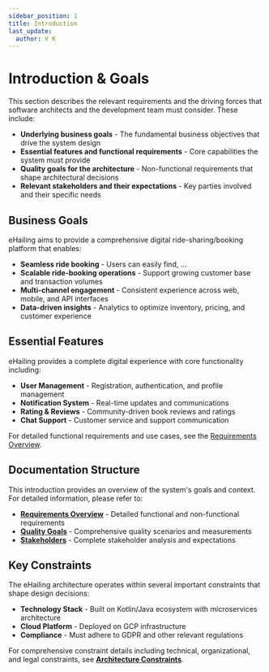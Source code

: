 ```yaml
---
sidebar_position: 1
title: Introduction
last_update:
  author: V K
---
```


# Introduction & Goals

This section describes the relevant requirements and the driving forces that software architects and the development team must consider. These include:

- **Underlying business goals** - The fundamental business objectives that drive the system design
- **Essential features and functional requirements** - Core capabilities the system must provide
- **Quality goals for the architecture** - Non-functional requirements that shape architectural decisions
- **Relevant stakeholders and their expectations** - Key parties involved and their specific needs

## Business Goals

eHailing aims to provide a comprehensive digital ride-sharing/booking platform that enables:

- **Seamless ride booking** - Users can easily find, ...
- **Scalable ride-booking operations** - Support growing customer base and transaction volumes
- **Multi-channel engagement** - Consistent experience across web, mobile, and API interfaces
- **Data-driven insights** - Analytics to optimize inventory, pricing, and customer experience

## Essential Features

eHailing provides a complete digital experience with core functionality including:

- **User Management** - Registration, authentication, and profile management
- **Notification System** - Real-time updates and communications
- **Rating & Reviews** - Community-driven book reviews and ratings
- **Chat Support** - Customer service and support communication

For detailed functional requirements and use cases, see the [Requirements Overview](./requirements-overview).

## Documentation Structure

This introduction provides an overview of the system's goals and context. For detailed information, please refer to:

- **[Requirements Overview](./requirements-overview)** - Detailed functional and non-functional requirements
- **[Quality Goals](./quality-goals)** - Comprehensive quality scenarios and measurements
- **[Stakeholders](./stakeholders)** - Complete stakeholder analysis and expectations

## Key Constraints

The eHailing architecture operates within several important constraints that shape design decisions:

- **Technology Stack** - Built on Kotlin/Java ecosystem with microservices architecture
- **Cloud Platform** - Deployed on GCP infrastructure
- **Compliance** - Must adhere to GDPR and other relevant regulations

For comprehensive constraint details including technical, organizational, and legal constraints, see **[Architecture Constraints](../architecture-constraints)**.
